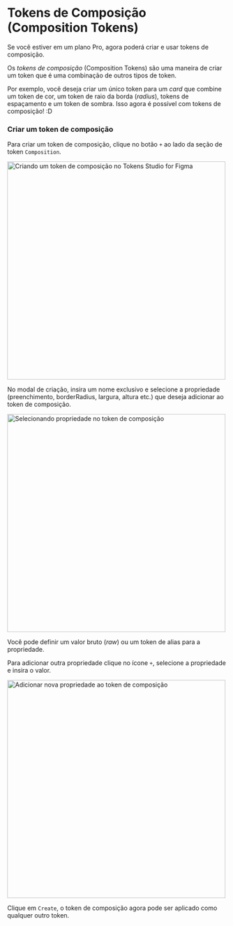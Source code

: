 # Tokens de Composição (Composition Tokens)

Se você estiver em um plano Pro, agora poderá criar e usar tokens de composição.

Os *tokens de composição* (Composition Tokens) são uma maneira de criar um token que é uma combinação de outros tipos de token.

Por exemplo, você deseja criar um único token para um *card* que combine um token de cor, um token de raio da borda (*radius*), tokens de espaçamento e um token de sombra. Isso agora é possível com tokens de composição! :D


<ReactPlayer
  muted
  width="100%"
  height="auto"
  loop
  playing
  controls
  url="/composition-tokens.MP4"
/>

### Criar um token de composição

Para criar um token de composição, clique no botão `+` ao lado da seção de token `Composition`.

<img src='/composition-1.png' alt="Criando um token de composição no Tokens Studio for Figma" width="500" />

No modal de criação, insira um nome exclusivo e selecione a propriedade (preenchimento, borderRadius, largura, altura etc.) que deseja adicionar ao token de composição.

<img src='/composition-select-property.png' alt="Selecionando propriedade no token de composição" width="500" />

Você pode definir um valor bruto (*raw*) ou um token de alias para a propriedade.

Para adicionar outra propriedade clique no ícone `+`, selecione a propriedade e insira o valor.

<img src='/composition-add-property.png' alt="Adicionar nova propriedade ao token de composição" width="500" />

Clique em `Create`, o token de composição agora pode ser aplicado como qualquer outro token.

<ReactPlayer
   mudo
   largura="100%"
   altura="auto"
   ciclo
   jogando
   controles
   url="/composition-tokens.MP4"
/>
